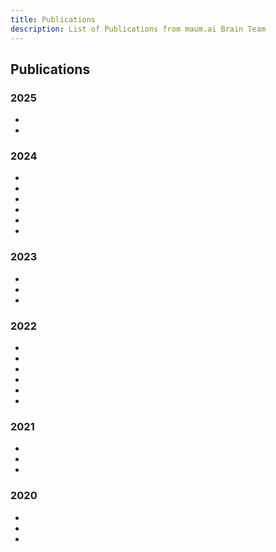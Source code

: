 ```yaml
---
title: Publications
description: List of Publications from maum.ai Brain Team
---
```





<!-- ![maum.ai Logo](assets/maumai_BI.png) -->
## Publications

### 2025
<section id="activities" className={styles.category}>
    <ul className={styles.publications}>
        <li>
            <features.ConferenceItem conference="CVPR Workshop"/>
            <features.PaperTitle paperLink="https://arxiv.org/abs/2503.23730" title="KOFFVQA: An Objectively Evaluated Free-form VQA Benchmark for Large Vision-Language Models in the Korean Language"/>
            <features.AuthorItem authors={["Yoonshik Kim", "Jaeyoon Jung"]} numFirstAuthor={4} isBrainTeam={[true, true]}/>
            <features.PaperDescription preview="The recent emergence of Large Vision-Language Models(VLMs) has resulted in a variety of different benchmarks for evaluating such models. "
            description="Despite this, we observe that most existing evaluation methods suffer from the fact that they either require the model to choose from pre-determined responses, sacrificing open-endedness, or evaluate responses using a judge model, resulting in subjective and unreliable evaluation. In addition, we observe a lack of benchmarks for VLMs in the Korean language, which are necessary as a separate metric from more common English language benchmarks, as the performance of generative language models can differ significantly based on the language being used. Therefore, we present KOFFVQA, a general-purpose free-form visual question answering benchmark in the Korean language for the evaluation of VLMs. Our benchmark consists of 275 carefully crafted questions each paired with an image and grading criteria covering 10 different aspects of VLM performance. The grading criteria eliminate the problem of unreliability by allowing the judge model to grade each response based on a pre-determined set of rules. By defining the evaluation criteria in an objective manner, even a small open-source model can be used to evaluate models on our benchmark reliably. In addition to evaluating a large number of existing VLMs on our benchmark, we also experimentally verify that our method of using pre-existing grading criteria for evaluation is much more reliable than existing methods. Our evaluation code is available at https://github.com/maum-ai/KOFFVQA."/>
            <features.GithubItem link="https://github.com/maum-ai/KOFFVQA" />
            <features.LeaderboardItem link="https://huggingface.co/spaces/maum-ai/KOFFVQA-Leaderboard" />
        </li>
        <li>
            <features.ConferenceItem conference="ICRA"/>
            <features.PaperTitle paperLink="https://arxiv.org/abs/2410.01273" title="CANVAS: Commonsense-Aware Navigation System for Intuitive Human-Robot Interaction"/>
            <features.AuthorItem authors={["Suhwan Choi", "Yongjun Cho", "Minchan Kim", "Jaeyoon Jung", "Myunchul Joe", "Yubeen Park", "Minseo Kim", "Sungwoong Kim", "Sungjae Lee", "Hwiseong Park", "Jiwan Chung", "Youngjae Yu"]} numFirstAuthor={4} isBrainTeam={[true, true, true, true, true, false, false, false, false, false, false, false]}/>
            <features.PaperDescription preview="Real-life robot navigation involves more than just reaching a destination; it requires optimizing movements while addressing scenario-specific goals. "
            description="An intuitive way for humans to express these goals is through abstract cues like verbal commands or rough sketches. Such human guidance may lack details or be noisy. Nonetheless, we expect robots to navigate as intended. For robots to interpret and execute these abstract instructions in line with human expectations, they must share a common understanding of basic navigation concepts with humans. To this end, we introduce CANVAS, a novel framework that combines visual and linguistic instructions for commonsense-aware navigation. Its success is driven by imitation learning, enabling the robot to learn from human navigation behavior. We present COMMAND, a comprehensive dataset with human-annotated navigation results, spanning over 48 hours and 219 km, designed to train commonsense-aware navigation systems in simulated environments. Our experiments show that CANVAS outperforms the strong rule-based system ROS NavStack across all environments, demonstrating superior performance with noisy instructions. Notably, in the orchard environment, where ROS NavStack records a 0% total success rate, CANVAS achieves a total success rate of 67%. CANVAS also closely aligns with human demonstrations and commonsense constraints, even in unseen environments. Furthermore, real-world deployment of CANVAS showcases impressive Sim2Real transfer with a total success rate of 69%, highlighting the potential of learning from human demonstrations in simulated environments for real-world applications."/>
            <features.GithubItem link="https://github.com/worv-ai/canvas" />
            <features.DemoItem link="https://worv-ai.github.io/canvas/" />
        </li>
    </ul>
</section>

### 2024
<section id="activities" className={styles.category}>
    <ul className={styles.publications}>
        <li>
            <features.ConferenceItem conference="NeurIPS Workshop OWA (Oral)"/>
            <features.PaperTitle paperLink="https://openreview.net/forum?id=U6wyOnPt1U" title="Integrating Visual and Linguistic Instructions for Context-Aware Navigation Agents"/>
            <features.AuthorItem authors={["Suhwan Choi", "Yongjun Cho", "Minchan Kim", "Jaeyoon Jung", "Myunchul Joe", "Yubeen Park", "Minseo Kim", "Sungwoong Kim", "Sungjae Lee", "Hwiseong Park", "Jiwan Chung", "Youngjae Yu"]} numFirstAuthor={4} isBrainTeam={[true, true, true, true, true, false, false, false, false, false, false, false]}/>
            <features.PaperDescription preview="Real-life robot navigation involves more than simply reaching a destination; it requires optimizing movements while considering scenario-specific goals. "
            description="Humans often express these goals through abstract cues, such as verbal commands or rough sketches. While this guidance may be vague or noisy, we still expect robots to navigate as intended. For robots to interpret and execute these abstract instructions in line with human expectations, they need to share a basic understanding of navigation concepts with humans. To address this challenge, we introduce CANVAS, a novel framework that integrates both visual and linguistic instructions for commonsense-aware navigation. CANVAS leverages imitation learning, enabling robots to learn from human navigation behavior. We also present COMMAND, a comprehensive dataset that includes human-annotated navigation results spanning over 48 hours and 219 kilometers, specifically designed to train commonsense-aware navigation systems in simulated environments. Our experiments demonstrate that CANVAS outperforms the strong rule-based ROS NavStack system across all environments, excelling even with noisy instructions. In particular, in the orchard environment where ROS NavStack achieved a 0% success rate, CANVAS reached a 67% success rate. CANVAS also closely aligns with human demonstrations and commonsense constraints, even in unseen environments. Moreover, real-world deployment of CANVAS shows impressive Sim2Real transfer, with a total success rate of 69%, highlighting the potential of learning from human demonstrations in simulated environments for real-world applications."/>
            <features.GithubItem link="https://github.com/worv-ai/canvas" />
            <features.DemoItem link="https://worv-ai.github.io/canvas/" />
        </li>
        <li>
            <features.ConferenceItem conference="EMNLP Workshop FEVER (Oral)"/>
            <features.PaperTitle paperLink="https://arxiv.org/abs/2410.12377" title="HerO at AVeriTeC: The Herd of Open Large Language Models for Verifying Real-World Claims"/>
            <features.AuthorItem authors={["Yejun Yoon", "Jaeyoon Jung", "Seunghyun Yoon", "Kunwoo Park"]} numFirstAuthor={2} isBrainTeam={[false, true, false, false]}/>
            <features.PaperDescription preview="To tackle the AVeriTeC shared task hosted by the FEVER-24, we introduce a system that only employs publicly available large language models (LLMs) "
            description="for each step of automated fact-checking, dubbed the Herd of Open LLMs for verifying real-world claims (HerO). HerO employs multiple LLMs for each step of automated fact-checking. For evidence retrieval, a language model is used to enhance a query by generating hypothetical fact-checking documents. We prompt pretrained and fine-tuned LLMs for question generation and veracity prediction by crafting prompts with retrieved in-context samples. HerO achieved 2nd place on the leaderboard with the AVeriTeC score of 0.57, suggesting the potential of open LLMs for verifying real-world claims. For future research, we make our code publicly available at https://github.com/ssu-humane/HerO."/>
            <features.GithubItem link="https://github.com/ssu-humane/HerO" />
        </li>
        <li>
            <features.ConferenceItem conference="DCASE2024 Workshop"/>
            <features.PaperTitle paperLink="https://arxiv.org/abs/2409.01201" title="EnCLAP++: Analyzing the EnCLAP Framework for Optimizing Automated Audio Captioning Performance"/>
            <features.AuthorItem authors={["Jaeyeon Kim", "Minjeong Jeon", "Jaeyoon Jung", "Jinjoo Lee", "Sang Hoon Woo"]} numFirstAuthor={1} isBrainTeam={[true, true, true, true, false]}/>
            <features.PaperDescription preview="In this work, we aim to analyze and optimize the EnCLAP framework, a state-of-the-art model in automated audio captioning. "
            description="We investigate the impact of modifying the acoustic encoder components, explore pretraining with different dataset scales, and study the effectiveness of a reranking scheme. Through extensive experimentation and quantitative analysis of generated captions, we develop EnCLAP++, an enhanced version that significantly surpasses the original."/>
        </li>
        <li>
            <features.ConferenceItem conference="Interspeech"/>
            <features.PaperTitle paperLink="https://arxiv.org/abs/2406.06111" title="JenGAN: Stacked Shifted Filters in GAN-Based Speech Synthesis"/>
            <features.AuthorItem authors={["Hyunjae Cho", "Junhyeok Lee", "Wonbin Jung"]} numFirstAuthor={2} isBrainTeam={[true, true, true]}/>
            <features.PaperDescription preview="Non-autoregressive GAN-based neural vocoders are widely used due to their fast inference speed and high perceptual quality. "
            description="However, they often suffer from audible artifacts such as tonal artifacts in their generated results. Therefore, we propose JenGAN, a new training strategy that involves stacking shifted low-pass filters to ensure the shift-equivariant property. This method helps prevent aliasing and reduce artifacts while preserving the model structure used during inference. In our experimental evaluation, JenGAN consistently enhances the performance of vocoder models, yielding significantly superior scores across the majority of evaluation metrics."/>
        </li>
        <li>
            <features.ConferenceItem conference="ICASSP"/>
            <features.PaperTitle paperLink="https://arxiv.org/abs/2401.17690" title="EnCLAP: Combining Neural Audio Codec and Audio-Text Joint Embedding for Automated Audio Captioning"/>
            <features.AuthorItem authors={["Jaeyeon Kim", "Jaeyoon Jung", "Jinjoo Lee", "Sang Hoon Woo"]} numFirstAuthor={1} isBrainTeam={[true, true, true, false]}/>
            <features.PaperDescription preview="We propose EnCLAP, a novel framework for automated audio captioning. "
            description="EnCLAP employs two acoustic representation models, EnCodec and CLAP, along with a pretrained language model, BART. We also introduce a new training objective called masked codec modeling that improves acoustic awareness of the pretrained language model. Experimental results on AudioCaps and Clotho demonstrate that our model surpasses the performance of baseline models. Source code will be available at https://github.com/jaeyeonkim99/EnCLAP. An online demo is available at https://huggingface.co/spaces/enclap-team/enclap."/>
            <features.GithubItem link="https://github.com/jaeyeonkim99/EnCLAP" />
            <features.DemoItem link="https://huggingface.co/spaces/enclap-team/enclap" />
        </li>
        <li>
            <features.ConferenceItem conference="ICASSP"/>
            <features.PaperTitle paperLink="https://arxiv.org/abs/2402.01298" title="Learning Semantic Information from Raw Audio Signal Using Both Contextual and Phonetic Representations"/>
            <features.AuthorItem authors={["Jaeyeon Kim", "Injune Hwang", "Kyogu Lee"]} numFirstAuthor={1} isBrainTeam={[true, false, false]}/>
            <features.PaperDescription preview="We propose a framework to learn semantics from raw audio signals using two types of representations, encoding contextual and phonetic information respectively."
            description=" Specifically, we introduce a speech-to-unit processing pipeline that captures two types of representations with different time resolutions. For the language model, we adopt a dual-channel architecture to incorporate both types of representation. We also present new training objectives, masked context reconstruction and masked context prediction, that push models to learn semantics effectively. Experiments on the sSIMI metric of Zero Resource Speech Benchmark 2021 and Fluent Speech Command dataset show our framework learns semantics better than models trained with only one type of representation."/>
        </li>
    </ul>
</section>

### 2023

<section id="activities" className={styles.category}>
    <ul className={styles.publications}>
        <li>
            <features.ConferenceItem conference="ICML Workshop"/>
            <features.PaperTitle paperLink="https://arxiv.org/abs/2302.12391" title="PITS: Variational Pitch Inference without Fundamental Frequency for End-to-End Pitch-controllable TTS"/>
            <features.AuthorItem authors={["Junhyeok Lee", "Wonbin Jung", "Hyungjae Cho", "Jaeyeon Kim", "Jaehwan Kim"]} numFirstAuthor={1} isBrainTeam={[true, true, true, true, true]}/>
            <features.PaperDescription preview="Previous pitch-controllable text-to-speech (TTS) models rely on directly modeling fundamental frequency, leading to low variance in synthesized speech."
            description="To address this issue, we propose PITS, an end-to-end pitch-controllable TTS model that utilizes variational inference to model pitch. Based on VITS, PITS incorporates the Yingram encoder, the Yingram decoder, and adversarial training of pitch-shifted synthesis to achieve pitch-controllability. Experiments demonstrate that PITS generates high-quality speech that is indistinguishable from ground truth speech and has high pitch-controllability without quality degradation."/>
            <features.GithubItem link="https://github.com/anonymous-pits/pits" />
            <features.DemoItem link="https://huggingface.co/spaces/anonymous-pits/pits" />
        </li>
        <li>
            <features.ConferenceItem conference="ICML Workshop"/>
            <features.PaperTitle paperLink="https://openreview.net/forum?id=qL47xtuEuv" title="E3-VITS: Emotional End-to-End TTS with Cross-speaker Style Transfer"/>
            <features.AuthorItem authors={["Wonbin Jung", "Junhyeok Lee"]} numFirstAuthor={1} isBrainTeam={[true, true]}/>
            <features.PaperDescription preview="Since previous emotional TTS models are based on a two-stage pipeline or additional labels, their training process is complex and requires a high labeling cost. "
            description="To deal with this problem, this paper presents E3-VITS, an end-to-end emotional TTS model that addresses the limitations of existing models. E3-VITS synthesizes high-quality speeches for multi-speaker conditions, supports both reference speech and textual description-based emotional speech synthesis, and enables cross-speaker emotion transfer with a disjoint dataset. To implement E3-VITS, we propose batch-permuted style perturbation, which generates audio samples with unpaired emotion to increase the quality of cross-speaker emotion transfer. Results show that E3-VITS outperforms the baseline model in terms of naturalness, speaker and emotion similarity, and inference speed."/>
            <features.GithubItem link="https://github.com/Wonbin-Jung/e3-vits" />
            <features.DemoItem link="https://wonbin-jung.github.io/e3-vits/" />
        </li>
        <li>
            <features.ConferenceItem conference="ICASSP"/>
            <features.PaperTitle paperLink="https://arxiv.org/abs/2211.04610" title="PhaseAug: A Differentiable Augmentation for Speech Synthesis to Simulate One-to-Many Mapping"/>
            <features.AuthorItem authors={["Junhyeok Lee", "Seungu Han", "Hyunjae Cho", "Wonbin Jung"]} numFirstAuthor={1} isBrainTeam={[true, true, true, true]}/>
            <features.PaperDescription preview="In this paper, we present PhaseAug, a differentiable augmentation for speech synthesis "
            description="Previous generative adversarial network (GAN)-based neural vocoders are trained to reconstruct the exact ground truth waveform from the paired mel-spectrogram and do not consider the one-to-many relationship of speech synthesis. This conventional training causes overfitting for both the discriminators and the generator, leading to the periodicity artifacts in the generated audio signal. In this work, we present PhaseAug, the first differentiable augmentation for speech synthesis that rotates the phase of each frequency bin to simulate one-to-many mapping. With our proposed method, we outperform baselines without any architecture modification. Code and audio samples will be available at https://github.com/maum-ai/phaseaug."/>
            <features.GithubItem link="https://github.com/maum-ai/phaseaug" />
            <features.DemoItem link="https://maum-ai.github.io/phaseaug/" />
        </li>
    </ul>
</section>


### 2022

<section id="activities" className={styles.category}>
    <ul className={styles.publications}>
        <li>
            <features.ConferenceItem conference="Interspeech"/>
            <features.PaperTitle paperLink="https://arxiv.org/abs/2206.12132" title="SANE-TTS: Stable And Natural End-to-End Multilingual Text-to-Speech"/>
            <features.AuthorItem authors={["Hyunjae Cho", "Wonbin Jung", "Junhyeok Lee", "Sang Hoon Woo"]} numFirstAuthor={1} isBrainTeam={[true, true, true, true]}/>
            <features.PaperDescription preview="In this paper, we present SANE-TTS, a stable and natural end-to-end multilingual TTS model. "
            description="By the difficulty of obtaining multilingual corpus for given speaker, training multilingual TTS model with monolingual corpora is unavoidable. We introduce speaker regularization loss that improves speech naturalness during cross-lingual synthesis as well as domain adversarial training, which is applied in other multilingual TTS models. Furthermore, by adding speaker regularization loss, replacing speaker embedding with zero vector in duration predictor stabilizes cross-lingual inference. With this replacement, our model generates speeches with moderate rhythm regardless of source speaker in cross-lingual synthesis. In MOS evaluation, SANE-TTS achieves naturalness score above 3.80 both in cross-lingual and intralingual synthesis, where the ground truth score is 3.99. Also, SANE-TTS maintains speaker similarity close to that of ground truth even in cross-lingual inference. Audio samples are available on our web page."/>
            <features.DemoItem link="https://maum-ai.github.io/sane-tts/" />
        </li>
        <li>
            <features.ConferenceItem conference="Interspeech"/>
            <features.PaperTitle paperLink="https://arxiv.org/abs/2206.08545" title="NU-Wave 2: A General Neural Audio Upsampling Model for Various Sampling Rates"/>
            <features.AuthorItem authors={["Seungu Han", "Junhyeok Lee"]} numFirstAuthor={1} isBrainTeam={[true, true]}/>
            <features.PaperDescription preview="Conventionally, audio super-resolution models fixed the initial and the target sampling rates, which necessitate the model to be trained for each pair of sampling rates. "
            description="We introduce NU-Wave 2, a diffusion model for neural audio upsampling that enables the generation of 48 kHz audio signals from inputs of various sampling rates with a single model. Based on the architecture of NU-Wave, NU-Wave 2 uses short-time Fourier convolution (STFC) to generate harmonics to resolve the main failure modes of NU-Wave, and incorporates bandwidth spectral feature transform (BSFT) to condition the bandwidths of inputs in the frequency domain. We experimentally demonstrate that NU-Wave 2 produces high-resolution audio regardless of the sampling rate of input while requiring fewer parameters than other models."/>
            <features.GithubItem link="https://github.com/maum-ai/nuwave2" />
            <features.DemoItem link="https://maum-ai.github.io/nuwave2/" />
        </li>
        <li>
            <features.ConferenceItem conference="PR Letters"/>
            <features.PaperTitle paperLink="https://www.sciencedirect.com/science/article/abs/pii/S0167865522001076" title="Zero-Shot Semantic Segmentation via Spatial and Multi-Scale Aware Visual Class Embedding"/>
            <features.AuthorItem authors={["Sungguk Cha", "Yooseung Wang"]} numFirstAuthor={2} isBrainTeam={[true, false]}/>
            <features.PaperDescription preview="Fully supervised semantic segmentation technologies bring a paradigm shift in scene understanding. "
            description="However, the burden of expensive labeling cost remains as a challenge. To solve the cost problem, recent studies proposed language model based zero-shot semantic segmentation (L-ZSSS) approaches. In this paper, we address L-ZSSS has a limitation in generalization which is a virtue of zero-shot learning. Tackling the limitation, we propose a language-model-free zero-shot semantic segmentation framework, Spatial and Multi-scale aware Visual Class Embedding Network (SM-VCENet). Furthermore, leveraging vision-oriented class embedding SM-VCENet enriches visual information of the class embedding by multi-scale attention and spatial attention. We also propose a novel benchmark (PASCAL2COCO) for zero-shot semantic segmentation, which provides generalization evaluation by domain adaptation and contains visually challenging samples. In experiments, our SM-VCENet outperforms zero-shot semantic segmentation state-of-the-art by a significant margin in both PASCAL-5i and PASCAL2COCO benchmarks."/>
        </li>
        <li>
            <features.ConferenceItem conference="CVPR Demo"/>
            <features.PaperTitle paperLink="https://openaccess.thecvf.com/content/CVPR2022/html/Song_Talking_Face_Generation_With_Multilingual_TTS_CVPR_2022_paper.html" title="Talking Face Generation with Multilingual TTS"/>
            <features.AuthorItem authors={["Hyoung-Kyu Song", "Sang Hoon Woo", "Junhyeok Lee", "Seungmin Yang", "Hyunjae Cho", "Dongho Choi", "Kang-wook Kim", "Youseong Lee"]} numFirstAuthor={2} isBrainTeam={[true, true, true, true, true, true, true, true]}/>
            <features.PaperDescription preview="In this work, we propose a joint system combining a talking face generation system with a text-to-speech system that can generate multilingual talking face videos from only the text input. "
            description="Our system can synthesize natural multilingual speeches while maintaining the vocal identity of the speaker, as well as lip movements synchronized to the synthesized speech. We demonstrate the generalization capabilities of our system by selecting four languages (Korean, English, Japanese, and Chinese) each from a different language family. We also compare the outputs of our talking face generation model to outputs of a prior work that claims multilingual support. For our demo, we add a translation API to the preprocessing stage and present it in the form of a neural dubber so that users can utilize the multilingual property of our system more easily."/>
            <features.DemoItem link="https://huggingface.co/spaces/CVPR/ml-talking-face" customName="🤗Demo" />
            <features.MiscItem link="https://www.youtube.com/watch?v=toqdD1F_ZsU" customName="Screencast" />
        </li>
        <li>
            <features.ConferenceItem conference="CVPR"/>
            <features.PaperTitle paperLink="https://arxiv.org/abs/2106.07023" title="Styleformer: Transformer based Generative Adversarial Networks with Style Vector"/>
            <features.AuthorItem authors={["Jeeseung Park", "Younggeun Kim"]} numFirstAuthor={2} isBrainTeam={[false, true]}/>
            <features.PaperDescription preview="We propose Styleformer, which is a style-based generator for GAN architecture, but a convolution-free transformer-based generator. "
            description="In our paper, we explain how a transformer can generate high-quality images, overcoming the disadvantage that convolution operations are difficult to capture global features in an image. Furthermore, we change the demodulation of StyleGAN2 and modify the existing transformer structure (e.g., residual connection, layer normalization) to create a strong style-based generator with a convolution-free structure. We also make Styleformer lighter by applying Linformer, enabling Styleformer to generate higher resolution images and result in improvements in terms of speed and memory. We experiment with the low-resolution image dataset such as CIFAR-10, as well as the high-resolution image dataset like LSUN-church. Styleformer records FID 2.82 and IS 9.94 on CIFAR-10, a benchmark dataset, which is comparable performance to the current state-of-the-art and outperforms all GAN-based generative models, including StyleGAN2-ADA with fewer parameters on the unconditional setting. We also both achieve new state-of-the-art with FID 15.17, IS 11.01, and FID 3.66, respectively on STL-10 and CelebA."/>
            <features.GithubItem link="https://github.com/Jeeseung-Park/Styleformer" />
        </li>
        <li>
            <features.ConferenceItem conference="ICASSP"/>
            <features.PaperTitle paperLink="https://arxiv.org/abs/2104.00931" title="Assem-VC: Realistic Voice Conversion by Assembling Modern Speech Synthesis Techniques"/>
            <features.AuthorItem authors={["Kang-wook Kim", "Seung-won Park", "Junhyeok Lee", "Myun-chul Joe"]} numFirstAuthor={1} isBrainTeam={[true, true, true, true]}/>
            <features.PaperDescription preview="Recent works on voice conversion (VC) focus on preserving the rhythm and the intonation as well as the linguistic content. "
            description="To preserve these features from the source, we decompose current non-parallel VC systems into two encoders and one decoder. We analyze each module with several experiments and reassemble the best components to propose Assem-VC, a new state-of-the-art any-to-many non-parallel VC system. We also examine that PPG and Cotatron features are speaker-dependent, and attempt to remove speaker identity with adversarial training."/>
            <features.GithubItem link="https://github.com/maum-ai/assem-vc" />
        </li>
    </ul>
</section>


### 2021

<section id="activities" className={styles.category}>
    <ul className={styles.publications}>
        <li>
            <features.ConferenceItem conference="NeurIPS Workshop (Oral)"/>
            <features.PaperTitle paperLink="https://arxiv.org/abs/2110.12676" title="Controllable and Interpretable Singing Voice Decomposition via Assem-VC"/>
            <features.AuthorItem authors={["Kang-wook Kim", "Junhyeok Lee"]} numFirstAuthor={1} isBrainTeam={[true, true]}/>
            <features.PaperDescription preview="We propose a singing decomposition system that encodes time-aligned linguistic content, pitch, and source speaker identity via Assem-VC. "
            description="With decomposed speaker-independent information and the target speaker's embedding, we could synthesize the singing voice of the target speaker. In conclusion, we made a perfectly synced duet with the user's singing voice and the target singer's converted singing voice."/>
            <features.GithubItem link="https://github.com/maum-ai/assem-vc" />
            <features.DemoItem link="https://maum-ai.github.io/assem-vc/singer/" />
        </li>
        <li>
            <features.ConferenceItem conference="Interspeech"/>
            <features.PaperTitle paperLink="https://arxiv.org/abs/2104.02321" title="NU-Wave: A Diffusion Probabilistic Model for Neural Audio Upsampling"/>
            <features.AuthorItem authors={["Junhyeok Lee", "Seungu Han"]} numFirstAuthor={1} isBrainTeam={[true, true]}/>
            <features.PaperDescription preview="In this work, we introduce NU-Wave, the first neural audio upsampling model to produce waveforms of sampling rate 48kHz from coarse 16kHz or 24kHz inputs, while prior works could generate only up to 16kHz. "
            description="NU-Wave is the first diffusion probabilistic model for audio super-resolution which is engineered based on neural vocoders. NU-Wave generates high-quality audio that achieves high performance in terms of signal-to-noise ratio (SNR), log-spectral distance (LSD), and accuracy of the ABX test. In all cases, NU-Wave outperforms the baseline models despite the substantially smaller model capacity (3.0M parameters) than baselines (5.4-21%)."/>
            <features.GithubItem link="https://github.com/maum-ai/nuwave" />
            <features.DemoItem link="https://maum-ai.github.io/nuwave" />
        </li>
        <li>
            <features.ConferenceItem conference="CVPR Workshop"/>
            <features.PaperTitle paperLink="" title="Sharp Edge Recovery via SE(3)-Equivariant Network"/>
            <features.AuthorItem authors={["Youseong Lee"]} numFirstAuthor={1} isBrainTeam={[true]}/>
            <features.MiscItem link="https://youtu.be/UVYQzQ-mH1w?t=9231" customName="Talk"/>
        </li>
    </ul>
</section>


### 2020

<section id="activities" className={styles.category}>
    <ul className={styles.publications}>
        <li>
            <features.ConferenceItem conference="NeurIPS Workshop"/>
            <features.PaperTitle paperLink="" title="DS4C Patient Policy Province Dataset: A Comprehensive COVID-19 Dataset for Causal and Epidemiological Analysis"/>
            <features.AuthorItem authors={["Jimi Kim", "DongHwan Jang", "Seojin Jang", "Woncheol Lee", "Joong Kun Lee"]} numFirstAuthor={1} isBrainTeam={[false, true, false, false, true]}/>
            <features.MiscItem link="https://www.cmu.edu/dietrich/causality/neurips20ws/" customName="Workshop"/>
        </li>
        <li>
            <features.ConferenceItem conference="Interspeech"/>
            <features.PaperTitle paperLink="https://arxiv.org/abs/2005.03295" title="Cotatron: Transcription-Guided Speech Encoder for Any-to-Many Voice Conversion without Parallel Data"/>
            <features.AuthorItem authors={["Seung-won Park", "Doo-young Kim", "Myun-chul Joe"]} numFirstAuthor={1} isBrainTeam={[true, true, true]}/>
            <features.PaperDescription preview="We propose Cotatron, a transcription-guided speech encoder for speaker-independent linguistic representation. "
            description="Cotatron is based on the multispeaker TTS architecture and can be trained with conventional TTS datasets. We train a voice conversion system to reconstruct speech with Cotatron features, which is similar to the previous methods based on Phonetic Posteriorgram (PPG). By training and evaluating our system with 108 speakers from the VCTK dataset, we outperform the previous method in terms of both naturalness and speaker similarity. Our system can also convert speech from speakers that are unseen during training, and utilize ASR to automate the transcription with minimal reduction of the performance."/>
            <features.GithubItem link="https://github.com/maum-ai/cotatron" />
            <features.DemoItem link="https://maum-ai.github.io/cotatron/" />
            <features.MiscItem link="https://youtu.be/lnNuL8hqoh4" customName="Talk"/>
        </li>
        <li>
            <features.ConferenceItem conference="ECCV Workshop"/>
            <features.PaperTitle paperLink="https://arxiv.org/abs/2009.02857" title="3D Room Layout Estimation Beyond the Manhattan World Assumption"/>
            <features.AuthorItem authors={["Dongho Choi"]} numFirstAuthor={1} isBrainTeam={[true]}/>
            <features.PaperDescription preview="Predicting 3D room layout from single image is a challenging task with many applications. "
            description="In this paper, we propose a new training and post-processing method for 3D room layout estimation, built on a recent state-of-the-art 3D room layout estimation model. Experimental results show our method outperforms state-of-the-art approaches by a large margin in predicting visible room layout. Our method has obtained the 3rd place in 2020 Holistic Scene Structures for 3D Vision Workshop."/>
        </li>
    </ul>
</section>
